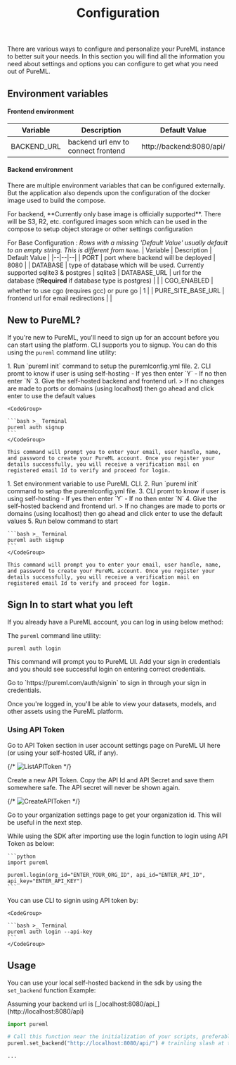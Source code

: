 ﻿---
title: Configuration
---

There are various ways to configure and personalize your PureML instance to better suit your needs. In this section you will find all the information you need about settings and options you can configure to get what you need out of PureML.

## Environment variables

#### Frontend environment

| Variable    | Description                         | Default Value            |
| ----------- | ----------------------------------- | ------------------------ |
| BACKEND_URL | backend url env to connect frontend | http://backend:8080/api/ |

#### Backend environment

There are multiple environment variables that can be configured externally. But the application also depends upon the configuration of the docker image used to build the compose.

<Warning>
  For backend, **Currently only base image is officially supported**. There will
  be S3, R2, etc. configured images soon which can be used in the compose to
  setup object storage or other settings configuration
</Warning>

For Base Configuration :
_Rows with a missing 'Default Value' usually default to an empty string. This is different from `None`._
| Variable | Description | Default Value |
|--|--|--|
| PORT | port where backend will be deployed | 8080 |
| DATABASE | type of database which will be used. Currently supported sqlite3 & postgres | sqlite3
| DATABASE_URL | url for the database (❗**Required** if database type is postgres) | |
| CGO_ENABLED | whether to use cgo (requires gcc) or pure go | 1 |
| PURE_SITE_BASE_URL | frontend url for email redirections | |

## New to PureML?

If you're new to PureML, you'll need to sign up for an account before you can start using the platform. CLI supports you to signup. You can do this using the `pureml` command line utility:

<Tabs>
  <Tab title="Windows">
    1. Run `pureml init` command to setup the puremlconfig.yml file.
    2. CLI promt to know if user is using self-hosting
    - If yes then enter `Y`
    - If no then enter `N`
    3. Give the self-hosted backend and frontend url.
    > If no changes are made to ports or domains (using localhost) then go ahead and click enter to use the default values

    <CodeGroup>

    ```bash >_ Terminal
    pureml auth signup
    ```
    </CodeGroup>

    This command will prompt you to enter your email, user handle, name, and password to create your PureML account. Once you register your details successfully, you will receive a verification mail on registered email Id to verify and proceed for login.

  </Tab>
  <Tab title="Mac/Linux">
    1. Set environment variable to use PureML CLI.
    2. Run `pureml init` command to setup the puremlconfig.yml file.
    3. CLI promt to know if user is using self-hosting
    - If yes then enter `Y`
    - If no then enter `N`
    4. Give the self-hosted backend and frontend url.
    > If no changes are made to ports or domains (using localhost) then go ahead and click enter to use the default values
    5. Run below command to start
    <CodeGroup>

    ```bash >_ Terminal
    pureml auth signup
    ```
    </CodeGroup>

    This command will prompt you to enter your email, user handle, name, and password to create your PureML account. Once you register your details successfully, you will receive a verification mail on registered email Id to verify and proceed for login.

  </Tab>
</Tabs>

## Sign In to start what you left

If you already have a PureML account, you can log in using below method:

The `pureml` command line utility:

<CodeGroup>

```bash >_ Terminal
pureml auth login
```

</CodeGroup>

This command will prompt you to PureML UI. Add your sign in credentials and you should see successful login on entering correct credentials.

<Info>
  Go to `https://pureml.com/auth/signin` to sign in through your sign in
  credentials.
</Info>

Once you're logged in, you'll be able to view your datasets, models, and other assets using the PureML platform.

### Using API Token

Go to API Token section in user account settings page on PureML UI here (or using your self-hosted URL if any).

{/* <img src="images/Settings_APITokenList.png" alt="ListAPIToken" /> */}

Create a new API Token. Copy the API Id and API Secret and save them somewhere safe. The API secret will never be shown again.

{/* <img src="images/Settings_APITokenCreate.png" alt="CreateAPIToken" /> */}

Go to your organization settings page to get your organization id. This will be useful in the next step.

<Tabs>
  <Tab title="SDK">
    While using the SDK after importing use the login function to login using API Token as below:

    ```python
    import pureml

    pureml.login(org_id="ENTER_YOUR_ORG_ID", api_id="ENTER_API_ID", api_key="ENTER_API_KEY")
    ```

  </Tab>
  <Tab title="CLI">
    You can use CLI to signin using API token by:

    <CodeGroup>

    ```bash >_ Terminal
    pureml auth login --api-key
    ```
    </CodeGroup>

  </Tab>
</Tabs>

## Usage

You can use your local self-hosted backend in the sdk by using the `set_backend` function
Example:

<Note>
  Assuming your backend url is [_localhost:8080/api_](http://localhost:8080/api)
</Note>

```python
import pureml

# Call this function near the initialization of your scripts, preferably just after importing
pureml.set_backend("http://localhost:8080/api/") # trainling slash at the end is important

...
```

